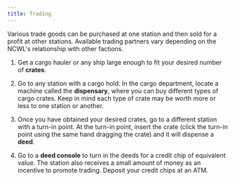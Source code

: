 ```yaml
---
title: Trading
---
```


Various trade goods can be purchased at one station and then sold for a profit at other stations. Available trading partners vary depending on the NCWL's relationship with other factions.

1. Get a cargo hauler or any ship large enough to fit your desired number of **crates**.

2. Go to any station with a cargo hold. In the cargo department, locate a machine called the **dispensary**, where you can buy different types of cargo crates. Keep in mind each type of crate may be worth more or less to one station or another.

3. Once you have obtained your desired crates, go to a different station with a turn-in point. At the turn-in point, insert the crate (click the turn-in point using the same hand dragging the crate) and it will dispense a **deed**.

4. Go to a **deed console** to turn in the deeds for a credit chip of equivalent value. The station also receives a small amount of money as an incentive to promote trading. Deposit your credit chips at an ATM.